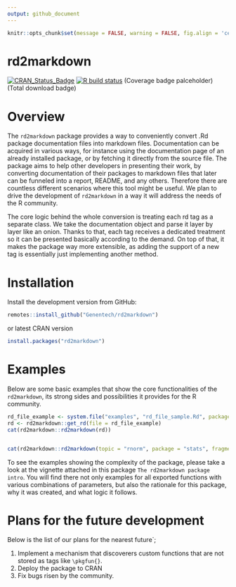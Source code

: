 ```yaml
---
output: github_document
---
```


```r
knitr::opts_chunk$set(message = FALSE, warning = FALSE, fig.align = 'center', fig.path = "man/figures/")
```

# rd2markdown

[![CRAN_Status_Badge](http://www.r-pkg.org/badges/version/rd2markdown)](https://cran.r-project.org/package=rd2markdown)
[![R build status](https://github.com/Genentech/rd2markdown/workflows/R-CMD-check/badge.svg)](https://github.com/Genentech/rd2markdown/actions?query=workflow%3AR-CMD-check) (Coverage badge palceholder) (Total
download badge)

# Overview

The `rd2markdown` package provides a way to conveniently convert .Rd package documentation files into markdown files. Documentation can be acquired in various ways, for instance using the documentation page of an already installed package, or by fetching it directly from the source file. The package aims to help other developers in presenting their work, by converting documentation of their packages to markdown files that later can be funneled into a report, README, and any others. Therefore there are countless different scenarios where this tool might be useful. We plan to drive the development of `rd2markdown` in a way it will address the needs of the R community.

The core logic behind the whole conversion is treating each rd tag as a separate class. We take the documentation object and parse it layer by layer like an onion. Thanks to that, each tag receives a dedicated treatment so it can be presented basically according to the demand. On top of that, it makes the package way more extensible, as adding the support of a new tag is essentially just implementing another method. 

# Installation

Install the development version from GitHub:
```r
remotes::install_github("Genentech/rd2markdown")
```
or latest CRAN version

```r
install.packages("rd2markdown")
```

# Examples

Below are some basic examples that show the core functionalities of the `rd2markdown`, its strong sides and possibilities it provides for the R community.

```r
rd_file_example <- system.file("examples", "rd_file_sample.Rd", package = "rd2markdown")
rd <- rd2markdown::get_rd(file = rd_file_example)
cat(rd2markdown::rd2markdown(rd))


cat(rd2markdown::rd2markdown(topic = "rnorm", package = "stats", fragments = c("description", "usage")))
```


To see the examples showing the complexity of the package, please take a look at the vignette attached in this package `The rd2markdown package intro`. You will find there not only examples for all exported functions with various combinations of parameters, but also the rationale for this package, why it was created, and what logic it follows.

# Plans for the future development

Below is the list of our plans for the nearest future`;

1. Implement a mechanism that discoverers custom functions that are not stored as tags like `\pkgfun{}`.
2. Deploy the package to CRAN
3. Fix bugs risen by the community. 